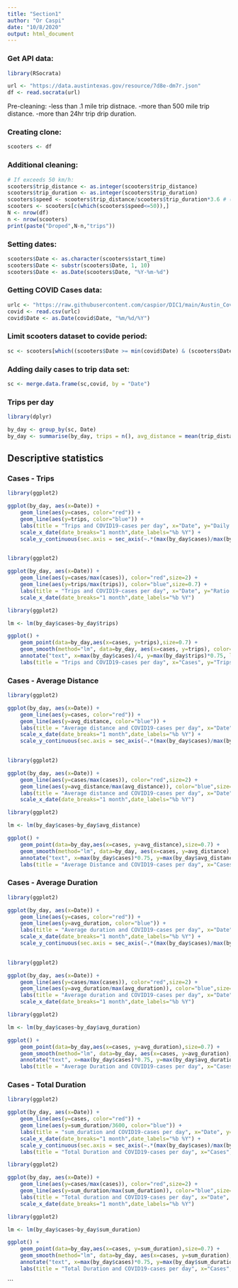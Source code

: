 ```yaml
---
title: "Section1"
author: "Or Caspi"
date: "10/8/2020"
output: html_document
---
```


### Get API data:
```r
library(RSocrata)

url <- "https://data.austintexas.gov/resource/7d8e-dm7r.json"
df <- read.socrata(url)
```

Pre-cleaning:
-less than .1 mile trip distnace.
-more than 500 mile trip distance.
-more than 24hr trip drip duration.

### Creating clone:
```r
scooters <- df
```

### Additional cleaning:
```r
# If exceeds 50 km/h:
scooters$trip_distance <- as.integer(scooters$trip_distance)
scooters$trip_duration <- as.integer(scooters$trip_duration)
scooters$speed <- scooters$trip_distance/scooters$trip_duration*3.6 # (m/s -> km/h)
scooters <- scooters[c(which(scooters$speed<=50)),]
N <- nrow(df)
n <- nrow(scooters)
print(paste("Droped",N-n,"trips"))
```

### Setting dates:
```r
scooters$Date <- as.character(scooters$start_time)
scooters$Date <- substr(scooters$Date, 1, 10)
scooters$Date <- as.Date(scooters$Date, "%Y-%m-%d")
```

### Getting COVID Cases data:
```r
urlc <- "https://raw.githubusercontent.com/caspior/DIC1/main/Austin_Covid.csv"
covid <- read.csv(urlc)
covid$Date <- as.Date(covid$Date, "%m/%d/%Y")
```

### Limit scooters dataset to covide period:
```r
sc <- scooters[which((scooters$Date >= min(covid$Date) & (scooters$Date <= max(covid$Date)))),]
```

### Adding daily cases to trip data set:
```r
sc <- merge.data.frame(sc,covid, by = "Date")
```

### Trips per day
```r
library(dplyr)

by_day <- group_by(sc, Date)
by_day <- summarise(by_day, trips = n(), avg_distance = mean(trip_distance), avg_duration = mean(trip_duration), sum_duration = sum(trip_duration), cases = min(Cases))
```

## Descriptive statistics

### Cases - Trips
```r
library(ggplot2)

ggplot(by_day, aes(x=Date)) +
    geom_line(aes(y=cases, color="red")) +
    geom_line(aes(y=trips, color="blue")) +
    labs(title = "Trips and COVID19-cases per day", x="Date", y="Daily cases") +
    scale_x_date(date_breaks="1 month",date_labels="%b %Y") +
    scale_y_continuous(sec.axis = sec_axis(~.*(max(by_day$cases)/max(by_day$trips)), name="Daily trips"))
    
```

```r
library(ggplot2)

ggplot(by_day, aes(x=Date)) +
    geom_line(aes(y=cases/max(cases)), color="red",size=2) +
    geom_line(aes(y=trips/max(trips)), color="blue",size=0.7) +
    labs(title = "Trips and COVID19-cases per day", x="Date", y="Ratio of maximum") +
    scale_x_date(date_breaks="1 month",date_labels="%b %Y")
```

```r
library(ggplot2)

lm <- lm(by_day$cases~by_day$trips)

ggplot() +
    geom_point(data=by_day,aes(x=cases, y=trips),size=0.7) +
    geom_smooth(method="lm", data=by_day, aes(x=cases, y=trips), color="blue",size=0.7, ) +
    annotate("text", x=max(by_day$cases)/4, y=max(by_day$trips)*0.75, label=paste0("Trips = ",round(lm[["coefficients"]][["(Intercept)"]],2)," + ",round(lm[["coefficients"]][["by_day$trips"]],2)," * Cases")) +
    labs(title = "Trips and COVID19-cases per day", x="Cases", y="Trips")
```

### Cases - Average Distance
```r
library(ggplot2)

ggplot(by_day, aes(x=Date)) +
    geom_line(aes(y=cases, color="red")) +
    geom_line(aes(y=avg_distance, color="blue")) +
    labs(title = "Average distance and COVID19-cases per day", x="Date", y="Daily cases") +
    scale_x_date(date_breaks="1 month",date_labels="%b %Y") +
    scale_y_continuous(sec.axis = sec_axis(~.*(max(by_day$cases)/max(by_day$avg_distance)), name="Daily average distance (meters)"))
    
```

```r
library(ggplot2)

ggplot(by_day, aes(x=Date)) +
    geom_line(aes(y=cases/max(cases)), color="red",size=2) +
    geom_line(aes(y=avg_distance/max(avg_distance)), color="blue",size=0.7) +
    labs(title = "Average distance and COVID19-cases per day", x="Date", y="Ratio of maximum") +
    scale_x_date(date_breaks="1 month",date_labels="%b %Y")
```

```r
library(ggplot2)

lm <- lm(by_day$cases~by_day$avg_distance)

ggplot() +
    geom_point(data=by_day,aes(x=cases, y=avg_distance),size=0.7) +
    geom_smooth(method="lm", data=by_day, aes(x=cases, y=avg_distance), color="blue",size=0.7, ) +
    annotate("text", x=max(by_day$cases)*0.75, y=max(by_day$avg_distance)*0.75, label=paste0("Average Distance = ",round(lm[["coefficients"]][["(Intercept)"]],2)," ",round(lm[["coefficients"]][["by_day$avg_distance"]],2)," * Cases")) +
    labs(title = "Average Distance and COVID19-cases per day", x="Cases", y="Average Distance")
```

### Cases - Average Duration
```r
library(ggplot2)

ggplot(by_day, aes(x=Date)) +
    geom_line(aes(y=cases, color="red")) +
    geom_line(aes(y=avg_duration, color="blue")) +
    labs(title = "Average duration and COVID19-cases per day", x="Date", y="Daily cases") +
    scale_x_date(date_breaks="1 month",date_labels="%b %Y") +
    scale_y_continuous(sec.axis = sec_axis(~.*(max(by_day$cases)/max(by_day$avg_duration)), name="Daily Average duration"))
    
```

```r
library(ggplot2)

ggplot(by_day, aes(x=Date)) +
    geom_line(aes(y=cases/max(cases)), color="red",size=2) +
    geom_line(aes(y=avg_duration/max(avg_duration)), color="blue",size=0.7) +
    labs(title = "Average duration and COVID19-cases per day", x="Date", y="Ratio of maximum") +
    scale_x_date(date_breaks="1 month",date_labels="%b %Y")
```

```r
library(ggplot2)

lm <- lm(by_day$cases~by_day$avg_duration)

ggplot() +
    geom_point(data=by_day,aes(x=cases, y=avg_duration),size=0.7) +
    geom_smooth(method="lm", data=by_day, aes(x=cases, y=avg_duration), color="blue",size=0.7, ) +
    annotate("text", x=max(by_day$cases)*0.75, y=max(by_day$avg_duration)*0.90, label=paste0("Average Duration = ",round(lm[["coefficients"]][["(Intercept)"]],2)," + ",round(lm[["coefficients"]][["by_day$avg_duration"]],2)," * Cases")) +
    labs(title = "Average Duration and COVID19-cases per day", x="Cases", y="Average Duration")
```

### Cases - Total Duration
```r
library(ggplot2)

ggplot(by_day, aes(x=Date)) +
    geom_line(aes(y=cases, color="red")) +
    geom_line(aes(y=sum_duration/3600, color="blue")) +
    labs(title = "sum_duration and COVID19-cases per day", x="Date", y="Daily cases") +
    scale_x_date(date_breaks="1 month",date_labels="%b %Y") +
    scale_y_continuous(sec.axis = sec_axis(~.*(max(by_day$cases)/max(by_day$sum_duration)), name="Daily total duration (hours)")) +
    labs(title = "Total Duration and COVID19-cases per day", x="Cases", y="Total Duration")
```

```r
library(ggplot2)

ggplot(by_day, aes(x=Date)) +
    geom_line(aes(y=cases/max(cases)), color="red",size=2) +
    geom_line(aes(y=sum_duration/max(sum_duration)), color="blue",size=0.7) +
    labs(title = "Total duration and COVID19-cases per day", x="Date", y="Ratio of maximum") +
    scale_x_date(date_breaks="1 month",date_labels="%b %Y")
```

```r
library(ggplot2)

lm <- lm(by_day$cases~by_day$sum_duration)

ggplot() +
    geom_point(data=by_day,aes(x=cases, y=sum_duration),size=0.7) +
    geom_smooth(method="lm", data=by_day, aes(x=cases, y=sum_duration), color="blue",size=0.7, ) +
    annotate("text", x=max(by_day$cases)*0.75, y=max(by_day$sum_duration)*0.75, label=paste0("Total Duration = ",round(lm[["coefficients"]][["(Intercept)"]],2)," + ",round(lm[["coefficients"]][["by_day$sum_duration"]],4)," * Cases")) +
    labs(title = "Total Duration and COVID19-cases per day", x="Cases", y="Total Duration")
```
```



